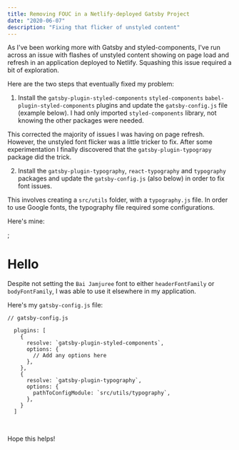```yaml
---
title: Removing FOUC in a Netlify-deployed Gatsby Project
date: "2020-06-07"
description: "Fixing that flicker of unstyled content"
---
```


As I've been working more with Gatsby and styled-components, I've run across an issue with flashes of unstyled content showing on page load and refresh in an application deployed to Netlify. Squashing this issue required a bit of exploration.

Here are the two steps that eventually fixed my problem:

1. Install the `gatsby-plugin-styled-components` `styled-components` `babel-plugin-styled-components` plugins and update the `gatsby-config.js` file (example below). I had only imported `styled-components` library, not knowing the other packages were needed.

This corrected the majority of issues I was having on page refresh. However, the unstyled font flicker was a little tricker to fix. After some experimentation I finally discovered that the `gatsby-plugin-typograpy` package did the trick.

2. Install the `gatsby-plugin-typography`, `react-typography` and `typography` packages and update the `gatsby-config.js` (also below) in order to fix font issues.

This involves creating a `src/utils` folder, with a `typography.js` file. In order to use Google fonts, the typography file required some configurations.

Here's mine:

;<Logo />

<h1>Hello</h1>

Despite not setting the `Bai Jamjuree` font to either `headerFontFamily` or `bodyFontFamily`, I was able to use it elsewhere in my application.

Here's my `gatsby-config.js` file:

```
// gatsby-config.js

  plugins: [
    {
      resolve: `gatsby-plugin-styled-components`,
      options: {
        // Add any options here
      },
    },
    {
      resolve: `gatsby-plugin-typography`,
      options: {
        pathToConfigModule: `src/utils/typography`,
      },
    }
  ]
```

&nbsp;

Hope this helps!
